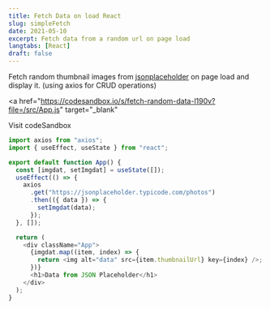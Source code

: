 ```yaml
---
title: Fetch Data on load React
slug: simpleFetch
date: 2021-05-10
excerpt: Fetch data from a random url on page load
langtabs: [React]
draft: false
---
```


Fetch random thumbnail images from <a href="https://jsonplaceholder.typicode.com/">jsonplaceholder</a> on page load and display it.
(using axios for CRUD operations)

<a
  href="https://codesandbox.io/s/fetch-random-data-l190v?file=/src/App.js"
  target="_blank"
>
  Visit codeSandbox
</a>

```js
import axios from "axios";
import { useEffect, useState } from "react";

export default function App() {
  const [imgdat, setImgdat] = useState([]);
  useEffect(() => {
    axios
      .get("https://jsonplaceholder.typicode.com/photos")
      .then(({ data }) => {
        setImgdat(data);
      });
  }, []);

  return (
    <div className="App">
      {imgdat.map((item, index) => {
        return <img alt="data" src={item.thumbnailUrl} key={index} />;
      })}
      <h1>Data from JSON Placeholder</h1>
    </div>
  );
}
```
